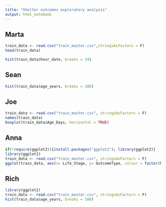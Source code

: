 ```yaml
---
title: "Shelter outcomes exploratory analysis"
output: html_notebook
---
```


## Marta
```r
train_data <- read.csv("train_master.csv",stringsAsFactors = F)
head(train_data)
```
```r
hist(train_data$hour_date, breaks = 24)
```

## Sean
```r
hist(train_data$age_years, breaks = 100)
```

## Joe
```r
train_data <- read.csv("train_master.csv", stringsAsFactors = F)
names(train_data)
boxplot(train_data$Age_Days, horizontal = TRUE)
```

## Anna
```r
if(!require(ggplot2)){install.packages("ggplot2"); library(ggplot2)}
library(ggplot2)
train_data <- read.csv("train_master.csv", stringsAsFactors = F)
ggplot(train_data, aes(x= Life_Stage, y= OutcomeType, colour = factor(hairtype)))+geom_point(size = 0.1)+geom_jitter()+scale_fill_brewer(palette = "Blues")
```

## Rich
```r
library(ggplot2)
train_data <- read.csv("train_master.csv", stringsAsFactors = F)
hist(train_data$age_years, breaks = 100)
```







